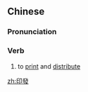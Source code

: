 {{also|印发}}
==Chinese==
{{zh-forms|s=印发}}

===Pronunciation===
{{zh-pron
|m=yìnfā
|c=jan3 faat3
|mn=qz,tw,xm,zz:ìn-hoat
|cat=v
}}

===Verb===
{{zh-verb}}

# to [[print]] and [[distribute]]

[[zh:印發]]